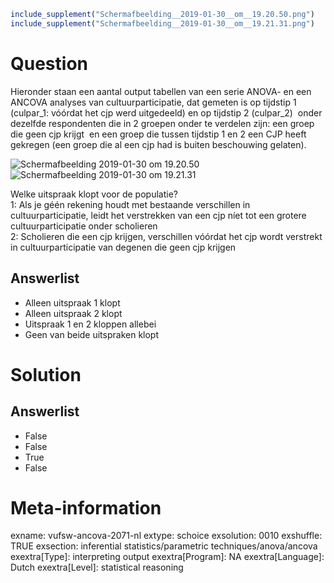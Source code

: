 ```r
include_supplement("Schermafbeelding__2019-01-30__om__19.20.50.png")
include_supplement("Schermafbeelding__2019-01-30__om__19.21.31.png")
```

Question
========
Hieronder staan een aantal output tabellen van een serie ANOVA- en een
ANCOVA analyses van cultuurparticipatie, dat gemeten is op tijdstip 1
(culpar\_1: vóórdat het cjp werd uitgedeeld) en op tijdstip 2
(culpar\_2)  onder dezelfde respondenten die in 2 groepen onder te
verdelen zijn: een groep die geen cjp krijgt  en een groep die tussen
tijdstip 1 en 2 een CJP heeft gekregen (een groep die al een cjp had is
buiten beschouwing gelaten).  
  
<img src="Schermafbeelding__2019-01-30__om__19.20.50.png"
class="fr-fic fr-dii tvcss_2"
alt="Schermafbeelding 2019-01-30 om 19.20.50" /><img src="Schermafbeelding__2019-01-30__om__19.21.31.png"
class="fr-fic fr-dii tvcss_2"
alt="Schermafbeelding 2019-01-30 om 19.21.31" />  
  
Welke uitspraak klopt voor de populatie?  
1: Als je géén rekening houdt met bestaande verschillen in
cultuurparticipatie, leidt het verstrekken van een cjp níet tot een
grotere cultuurparticipatie onder scholieren   
2: Scholieren die een cjp krijgen, verschillen vóórdat het cjp wordt
verstrekt in cultuurparticipatie van degenen die geen cjp krijgen

Answerlist
----------
* Alleen uitspraak 1 klopt
* Alleen uitspraak 2 klopt
* Uitspraak 1 en 2 kloppen allebei
* Geen van beide uitspraken klopt

Solution
========










Answerlist
----------
* False
* False
* True
* False

Meta-information
================
exname: vufsw-ancova-2071-nl
extype: schoice
exsolution: 0010
exshuffle: TRUE
exsection: inferential statistics/parametric techniques/anova/ancova
exextra[Type]: interpreting output
exextra[Program]: NA
exextra[Language]: Dutch
exextra[Level]: statistical reasoning

